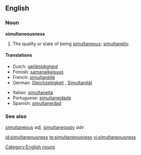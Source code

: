==English==

===Noun===
'''simultaneousness'''

# The quality or state of being [[simultaneous]]; [[simultaneity]].

====Translations====
{{trans-top|the quality or state of being simultaneous}}
*Dutch: [[gelijktijdigheid]] {{f}}
*Finnish: [[samanaikaisuus]]
*French: [[simultanéité]]
*German: [[Gleichzeitigkeit]] {{f}}, [[Simultanität]]{{f}}
{{trans-mid}}
*Italian: [[simultaneità]]
*Portuguese: [[simultaneidade]]
*Spanish: [[simultaneidad]]
{{trans-bottom}}

===See also===
[[simultaneous]] ''adj'', [[simultaneously]] ''adv''

[[Category:English nouns]]

[[id:simultaneousness]]
[[te:simultaneousness]]
[[vi:simultaneousness]]